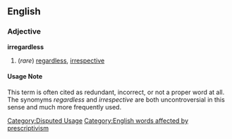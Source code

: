 ==English==

===Adjective===
'''irregardless'''

# (''rare'') [[regardless]], [[irrespective]]

====Usage Note====
This term is often cited as redundant, incorrect, or not a proper word at all.  The synomyms ''regardless'' and ''irrespective'' are both uncontroversial in this sense and much more frequently used.

[[Category:Disputed Usage]][[Category:English words affected by prescriptivism]]